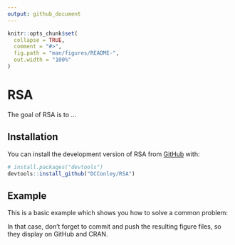 ```yaml
---
output: github_document
---
```


<!-- README.md is generated from README.Rmd. Please edit that file -->

```r
knitr::opts_chunk$set(
  collapse = TRUE,
  comment = "#>",
  fig.path = "man/figures/README-",
  out.width = "100%"
)
```

# RSA

<!-- badges: start -->
<!-- badges: end -->

The goal of RSA is to ...

## Installation

You can install the development version of RSA from [GitHub](https://github.com/) with:

``` r
# install.packages("devtools")
devtools::install_github("DCConley/RSA")
```

## Example

This is a basic example which shows you how to solve a common problem:


In that case, don't forget to commit and push the resulting figure files, so they display on GitHub and CRAN.
